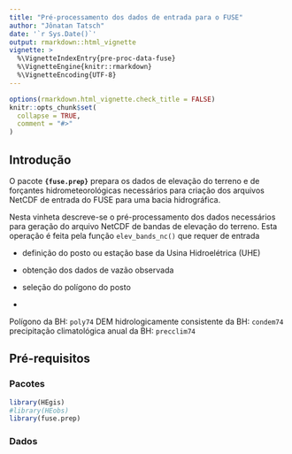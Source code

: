```yaml
---
title: "Pré-processamento dos dados de entrada para o FUSE"
author: "Jônatan Tatsch"
date: '`r Sys.Date()`'
output: rmarkdown::html_vignette
vignette: >
  %\VignetteIndexEntry{pre-proc-data-fuse}
  %\VignetteEngine{knitr::rmarkdown}
  %\VignetteEncoding{UTF-8}
---
```


```r
options(rmarkdown.html_vignette.check_title = FALSE)
knitr::opts_chunk$set(
  collapse = TRUE,
  comment = "#>"
)
```

## Introdução 

O pacote **`{fuse.prep}`** prepara os dados de elevação do terreno e de forçantes hidrometeorológicas necessários para criação dos arquivos NetCDF de entrada do FUSE para uma bacia hidrográfica. 

Nesta vinheta descreve-se o pré-processamento dos dados necessários para geração 
do arquivo NetCDF de bandas de elevação do terreno. Esta operação é feita pela
 função `elev_bands_nc()` que requer de entrada 

- definição do posto ou estação base da Usina Hidroelétrica (UHE)

- obtenção dos dados de vazão observada

- seleção do polígono do posto

- 

Polígono da BH: `poly74`
DEM hidrologicamente consistente da BH: `condem74`
precipitação climatológica anual da BH: `precclim74`


## Pré-requisitos

### Pacotes 

```r
library(HEgis)
#library(HEobs)
library(fuse.prep)
```

### Dados
